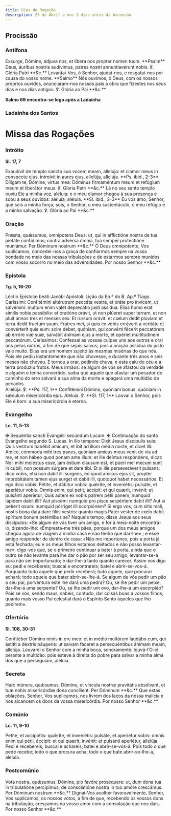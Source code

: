 ```yaml
---
title: Dias de Rogação
description: 25 de Abril e nos 3 dias antes da Ascensão
---
```


## Procissão

### Antífona

<div class="side-by-side not-content">
  <span>
    Exsurge, Dómine, ádjuva nos, et líbera nos propter nomen tuum. **Psalm**
    Deus, áuribus nostris audívimus, patres nostri annuntiavérunt nobis. ℣.
    Glória Patri **&c.**
  </span>
  <span>
    Levantai-Vos, ó Senhor, ajudai-nos, e resgatai-nos por causa do vosso nome.
    **Salmo** Nós ouvimos, ó Deus, com os nossos próprios ouvidos,
    anunciaram-nos nossos pais a obra que fizestes nos seus dias e nos dias
    antigos. ℣. Glória ao Pai **&c.**
  </span>
</div>

**Salmo 69 encontra-se logo após a Ladaínha**


### Ladainha dos Santos

<LadainhaSantos />

# Missa das Rogações

### Intróito

**Sl. 17, 7**

<div class="side-by-side not-content">
  <span>
    Exaudívit de templo sancto suo vocem meam, allelúja: et clamor meus in
    conspectu ejus, introívit in aures ejus, allelúja, allelúja. **Ps. ibid.,
    2-3** Díligam te, Dómine, virtus mea: Dóminus firmaméntum meum et refúgium
    meum et liberátor meus. ℣. Gloria Patri **&c.**
  </span>
  <span>
    Lá no seu santo templo ouviu Ele a minha voz, aleluia: e o meu clamor chegou
    à sua presença e soou a seus ouvidos: aleluia, aleluia. **Sl. ibid., 2-3**
    Eu vos amo, Senhor, que sois a minha força; sois, ó Senhor, o meu
    sustentáculo, o meu refúgio e a minha salvação. ℣. Glória ao Pai **&c.**
  </span>
</div>

### Oração

<div class="side-by-side not-content">
  <span>
    Præsta, quǽsumus, omnípotens Deus: ut, qui in afflictióne nostra de tua
    pietáte confídimus; contra advérsa ómnia, tua semper protectióne muniámur.
    Per Dóminum nostrum **&c.**
  </span>
  <span>
    Ó Deus omnipotente, Vos suplicamos, concedei-nos a graça de confiarmos
    sempre na vossa bondade no meio das nossas tribulações e de estarmos sempre
    munidos com vosso socorro no meio das adversidades. Por nosso Senhor **&c.**
  </span>
</div>

### Epístola

**Tg. 5, 16-20**

<div class="side-by-side not-content">
  <span>Léctio Epístolæ beáti Jacóbi Apóstoli.</span>
  <span>Lição da Ep.ª do B. Ap.º Tiago.</span>
  <span>
    Caríssimi: Confitémini altérutrum peccáta vestra, et oráte pro ínvicem, ut
    salvémini: multum enim valet deprecátio justi assídua. Elías homo erat
    símilis nobis passíbilis: et oratióne orávit, ut non plúeret super terram,
    et non pluit annos tres et menses sex. Et rursum orávit: et cœlum dedit
    plúviam et terra dedit fructum suum. Fratres mei, si quis ex vobis erráverit
    a veritáte et convérterit quis eum: scire debet, quóniam, qui convérti
    fécerit peccatórem ab erróre viæ suæ, salvábit ánimam ejus a morte, et
    opériet multitúdinem peccatórum.
  </span>
  <span>
    Caríssimos: Confessai as vossas culpas uns aos outros e orai uns pelos
    outros, a fim de que sejais salvos; pois a oração assídua do justo vale
    muito. Elias era um homem sujeito às mesmas misérias do que nós. Pois ele
    pediu instantemente que não chovesse, e durante três anos e seis meses não
    choveu. E tornou a orar, pedindo chuva, e esta caiu do céu e a terra
    produziu frutos. Meus irmãos: se algum de vós se afastou da verdade e alguém
    o tenha convertido, saiba que aquele que afastar um pecador do caminho do
    erro salvará a sua alma da morte e apagará uma multidão de pecados.
  </span>
</div>

<div class="side-by-side not-content">
  <span>
    Allelúja. ℣. **Ps. 117, 1** Confitémini Dómino, quóniam bonus: quóniam in
    sǽculum misericórdia ejus.
  </span>
  <span>
    Aleluia. ℣. **Sl. 117, 1** Louvai o Senhor, pois Ele é bom: a sua
    misericórdia é eterna.
  </span>
</div>

### Evangelho

**Lc. 11, 5-13**

<div class="side-by-side not-content">
  <span>
    <span class="text-red-500">✠</span> Sequéntia sancti Evangélii secúndum
    Lucam.
  </span>
  <span>
    <span class="text-red-500">✠</span> Continuação do santo Evangelho segundo
    S. Lucas.
  </span>
  <span>
    In illo témpore: Dixit Jesus discípulis suis: Quis vestrum habébit amícum,
    et íbit ad illum média nocte, et dicet illi: Amíce, cómmoda mihi tres panes,
    quóniam amícus meus venit de via ad me, et non hábeo quod ponam ante illum:
    et ille deíntus respóndens, dicat: Noli mihi moléstus esse, jam óstium
    clausum est, et púeri mei mecum sunt in cubíli, non possum súrgere et dare
    tibi. Et si ille perseveráverit pulsans: dico vobis, etsi non dabit illi
    surgens, eo quod amícus ejus sit, propter improbitátem tamen ejus surget et
    dabit illi, quotquot habet necessários. Et ego dico vobis: Pétite, et
    dábitur vobis: quǽrite, et inveniétis: pulsáte, et aperiétur vobis. Omnis
    enim, qui petit, áccipit: et qui quærit, invénit: et pulsánti aperietur,
    Quis autem ex vobis patrem pétii panem, numquid lápidem dabit illi? Aut
    piscem: numquid pro pisce serpéntem dabit illi? Aut si petíerit ovum:
    numquid pórriget illi scorpiónem? Si ergo vos, cum sitis mali, nostis bona
    data dare fíliis vestris: quanto magis Pater vester de cœlo dabit spíritum
    bonum peténtibus se?
  </span>
  <span>
    Naquele tempo, disse Jesus aos seus discípulos: «Se algum de vós tiver um
    amigo, e for à meia-noite encontrá-lo, dizendo-lhe: «Empresta-me três pães,
    porque um dos meus amigos chegou agora de viagem a minha casa e não tenho
    que dar-lhe» ; e esse amigo responder de dentro de casa: «Não me importunes,
    pois a porta já está fechada; eu e os meus filhos estamos deitados e não
    posso levantar-me», digo-vos que, se o primeiro continuar a bater à porta,
    ainda que o outro se não levante para lhe dar o pão por ser seu amigo,
    levantar-se-á para não ser importunado; e dar-lhe-á tanto quanto carecer.
    Assim vos digo eu: pedi e recebereis; buscai e encontrareis; batei e
    abrir-se-vos-á. Porquanto todo aquele que pedir receberá; todo aquele, que
    procurar achará; todo aquele que bater abrir-se-lhe-á. Se algum de vós pedir
    um pão a seu pai, porventura este lhe dará uma pedra? Ou, se lhe pedir um
    peixe, dar-lhe-á uma serpente? Ou, se lhe pedir um ovo, dar-lhe-á um
    escorpião? Pois se vós, sendo maus, sabeis, contudo, dar coisas boas a
    vossos filhos, quanto mais vosso Pai celestial dará o Espírito Santo àqueles
    que lho pedirem».
  </span>
</div>

### Ofertório

**Sl. 108, 30-31**

<div class="side-by-side not-content">
  <span>
    Confitébor Dómino nimis in ore meo: et in médio multórum laudábo eum, qui
    ástitit a dextris páuperis: ut salvam fáceret a persequéntibus ánimam meam,
    allelúja.
  </span>
  <span>
    Louvarei o Senhor com a minha boca, sonoramente: louvá-l’O-ci perante a
    multidão: pois esteve à direita do pobre para salvar a minha alma dos que a
    perseguiam, aleluia.
  </span>
</div>

### Secreta

<div class="side-by-side not-content">
  <span>
    Hæc múnera, quǽsumus, Dómine, et víncula nostræ pravitátis absólvant, et tuæ
    nobis misericórdiæ dona concílient. Per Dóminum **&c.**
  </span>
  <span>
    Que estas oblações, Senhor, Vos suplicamos, nos livrem dos laços da nossa
    malícia e nos alcancem os dons da vossa misericórdia. Por nosso Senhor
    **&c.**
  </span>
</div>

### Comúnio

**Lc. 11, 9-10**

<div class="side-by-side not-content">
  <span>
    Petite, et accipiétis: quǽrite, et inveniétis: pulsáte, et aperiétur vobis:
    omnis enim qui pétii, áccipit: et qui quærit, invénit: et pulsánti
    aperiétur, allelúja.
  </span>
  <span>
    Pedi e recebereis; buscai e achareis; batei e abrir-se-vos-á. Pois todo o
    que pede recebe; todo o que procura acha; todo o que bate abrir-se-lhe-á,
    aleluia.
  </span>
</div>

### Postcomúnio

<div class="side-by-side not-content">
  <span>
    Vota nostra, quǽsumus, Dómine, pio favóre proséquere: ut, dum dona tua in
    tribulatióne percípimus, de consolatióne nostra in tuo amóre crescámus. Per
    Dóminum nostrum **&c.**
  </span>
  <span>
    Dignai-Vos acolher favoravelmente, Senhor, Vos suplicamos, os nossos votos,
    a fim de que, recebendo os vossos dons na tribulação, cresçamos no vosso
    amor com a consolação que nos dais. Por nosso Senhor **&c.**
  </span>
</div>
